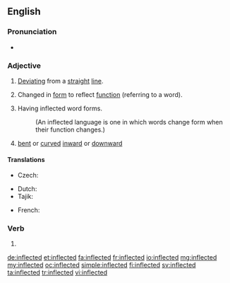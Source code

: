 ==English==

===Pronunciation===
* {{audio|en-us-inflected.ogg|Audio (US)|lang=en}}

===Adjective===
{{en-adj}}

# [[deviate|Deviating]] from a [[straight]] [[line]].
# {{lb|en|grammar}} Changed in [[form]] to reflect [[function]] (referring to a word).
# {{lb|en|linguistics}} Having inflected word forms.
#: (An inflected language is one in which words change form when their function changes.)
# {{lb|en|botany}} [[bent]] or [[curved]] [[inward]] or [[downward]]

====Translations====
{{trans-top|(grammar)}}
* Czech: {{t|cs|ohebný}}
{{trans-mid}}
* Dutch: {{t+|nl|verbogen}}
* Tajik: {{t|tg|оҳанганд|sc=Cyrl}}
{{trans-bottom}}

{{trans-top|(linguistics)}}
* French: {{t+|fr|flexionnel}}
{{trans-mid}}
{{trans-bottom}}

===Verb===
{{head|en|verb form}}

# {{en-past of|inflect}}

[[de:inflected]]
[[et:inflected]]
[[fa:inflected]]
[[fr:inflected]]
[[io:inflected]]
[[mg:inflected]]
[[my:inflected]]
[[oc:inflected]]
[[simple:inflected]]
[[fi:inflected]]
[[sv:inflected]]
[[ta:inflected]]
[[tr:inflected]]
[[vi:inflected]]